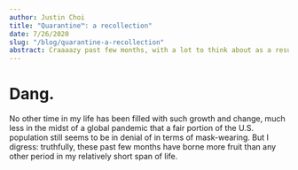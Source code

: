 ```yaml
---
author: Justin Choi
title: "Quarantine™: a recollection"
date: 7/26/2020
slug: "/blog/quarantine-a-recollection"
abstract: Craaaazy past few months, with a lot to think about as a result
---
```


# Dang.

No other time in my life has been filled with such growth and change, much less in the midst of a global pandemic
that a fair portion of the U.S. population still seems to be in denial of in terms of mask-wearing. But I digress:
truthfully, these past few months have borne more fruit than any other period in my relatively short span of life.
